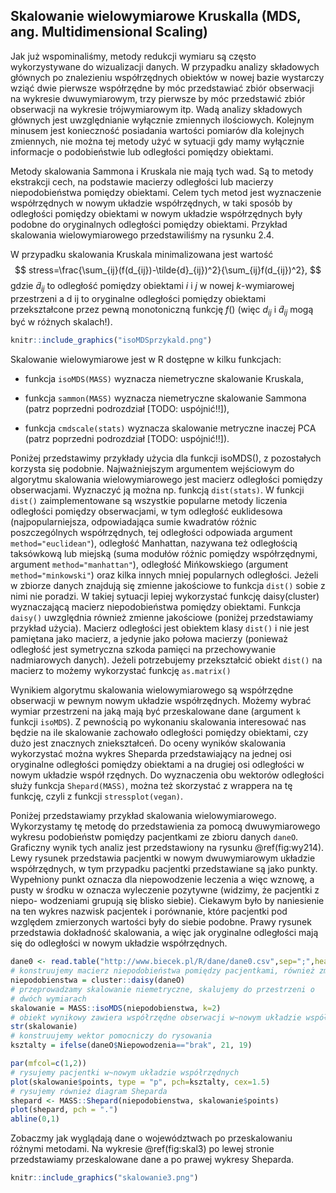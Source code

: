 ## Skalowanie wielowymiarowe Kruskalla (MDS, ang. Multidimensional Scaling) {#part_23}

Jak już wspominaliśmy, metody redukcji wymiaru są często wykorzystywane do wizualizacji danych. W przypadku analizy składowych głównych po znalezieniu współrzędnych obiektów w nowej bazie wystarczy wziąć dwie pierwsze współrzędne by móc przedstawiać zbiór obserwacji na wykresie dwuwymiarowym, trzy pierwsze by móc
przedstawić zbiór obserwacji na wykresie trójwymiarowym itp. Wadą analizy składowych głównych jest uwzględnianie wyłącznie zmiennych ilościowych. Kolejnym
minusem jest konieczność posiadania wartości pomiarów dla kolejnych zmiennych,
nie można tej metody użyć w sytuacji gdy mamy wyłącznie informacje o podobieństwie lub odległości pomiędzy obiektami.

Metody skalowania Sammona i Kruskala nie mają tych wad. Są to metody ekstrakcji cech, na podstawie macierzy odległości lub macierzy niepodobieństwa pomiędzy obiektami. Celem tych metod jest wyznaczenie współrzędnych w nowym
układzie współrzędnych, w taki sposób by odległości pomiędzy obiektami w nowym
układzie współrzędnych były podobne do oryginalnych odległości pomiędzy obiektami. Przykład skalowania wielowymiarowego przedstawiliśmy na rysunku 2.4.

W przypadku skalowania Kruskala minimalizowana jest wartość
$$
stress=\frac{\sum_{ij}(f(d_{ij})-\tilde{d}_{ij})^2}{\sum_{ij}f(d_{ij})^2},
$$
gdzie $\tilde{d}_{ij}$ to odległość pomiędzy obiektami $i$ i $j$ w nowej $k$-wymiarowej przestrzeni a d ij to oryginalne odległości pomiędzy obiektami przekształcone przez pewną monotoniczną funkcję $f()$ (więc $d_{ij}$ i $\tilde{d}_{ij}$ mogą być w różnych skalach!).
```r
knitr::include_graphics("isoMDSprzykald.png")
```
Skalowanie wielowymiarowe jest w R dostępne w kilku funkcjach:

* funkcja `isoMDS(MASS)` wyznacza niemetryczne skalowanie Kruskala,

* funkcja `sammon(MASS)` wyznacza niemetryczne skalowanie Sammona (patrz
poprzedni podrozdział [TODO: uspójnić!!]),

* funkcja `cmdscale(stats)` wyznacza skalowanie metryczne inaczej PCA (patrz
poprzedni podrozdział [TODO: uspójnić!!]).

Poniżej przedstawimy przykłady użycia dla funkcji isoMDS(), z pozostałych korzysta
się podobnie. Najważniejszym argumentem wejściowym do algorytmu skalowania wielowymiarowego jest macierz odległości pomiędzy obserwacjami. Wyznaczyć ją można np. funkcją `dist(stats)`. W funkcji `dist()` zaimplementowane są wszystkie 
popularne metody liczenia odległości pomiędzy obserwacjami, w tym odległość euklidesowa (najpopularniejsza, odpowiadająca sumie kwadratów różnic poszczególnych współrzędnych, tej odległości odpowiada argument `method="euclidean"`), odległość Manhattan, nazywana też odległością taksówkową lub miejską (suma modułów różnic pomiędzy współrzędnymi, argument `method="manhattan"`), odległość Mińkowskiego (argument `method="minkowski"`) 
oraz kilka innych mniej popularnych odległości. Jeżeli w zbiorze danych znajdują się
zmienne jakościowe to funkcja `dist()` sobie z nimi nie poradzi. W takiej sytuacji
lepiej wykorzystać funkcję daisy(cluster) wyznaczającą macierz niepodobieństwa
pomiędzy obiektami. Funkcja `daisy()` uwzględnia również zmienne jakościowe (poniżej przedstawiamy przykład użycia). Macierz odległości jest obiektem klasy `dist()`
i nie jest pamiętana jako macierz, a jedynie jako połowa macierzy (ponieważ odległość jest symetryczna szkoda pamięci na przechowywanie nadmiarowych danych).
Jeżeli potrzebujemy przekształcić obiekt `dist()` na macierz to możemy wykorzystać
funkcję `as.matrix()`

Wynikiem algorytmu skalowania wielowymiarowego są współrzędne obserwacji
w pewnym nowym układzie współrzędnych. Możemy wybrać wymiar przestrzeni na
jaką mają być przeskalowane dane (argument `k` funkcji `isoMDS`). Z pewnością po wykonaniu skalowania interesować nas będzie na ile skalowanie zachowało odległości pomiędzy obiektami, czy dużo jest znacznych zniekształceń. Do oceny wyników skalowania wykorzystać można wykres Sheparda przedstawiający na jednej osi oryginalne
odległości pomiędzy obiektami a na drugiej osi odległości w nowym układzie współ
rzędnych. Do wyznaczenia obu wektorów odległości służy funkcja `Shepard(MASS)`,
można też skorzystać z wrappera na tę funkcję, czyli z funkcji `stressplot(vegan)`.

Poniżej przedstawiamy przykład skalowania wielowymiarowego. Wykorzystamy
tę metodę do przedstawienia za pomocą dwuwymiarowego wykresu podobieństw
pomiędzy pacjentkami ze zbioru danych `daneO`. Graficzny wynik tych analiz jest
przedstawiony na rysunku \@ref(fig:wy214). Lewy rysunek przedstawia pacjentki w nowym dwuwymiarowym układzie współrzędnych, w tym przypadku pacjentki przedstawiane są
jako punkty. Wypełniony punkt oznacza dla niepowodzenie leczenia a więc wznowę,
a pusty w środku w oznacza wyleczenie pozytywne (widzimy, że pacjentki z niepo-
wodzeniami grupują się blisko siebie). Ciekawym było by naniesienie na ten wykres
nazwisk pacjentek i porównanie, które pacjentki pod względem zmierzonych wartości
były do siebie podobne. Prawy rysunek przedstawia dokładność skalowania, a więc
jak oryginalne odległości mają się do odległości w nowym układzie współrzędnych.
```r
dane0 <- read.table("http://www.biecek.pl/R/dane/dane0.csv",sep=";",header = TRUE)
# konstruujemy macierz niepodobieństwa pomiędzy pacjentkami, również zmienne jakościowe są uwzględnione
niepodobienstwa = cluster::daisy(daneO)
# przeprowadzamy skalowanie niemetryczne, skalujemy do przestrzeni o
# dwóch wymiarach
skalowanie = MASS::isoMDS(niepodobienstwa, k=2)
# obiekt wynikowy zawiera współrzędne obserwacji w~nowym układzie współrzędnych
str(skalowanie)
# konstruujemy wektor pomocniczy do rysowania
ksztalty = ifelse(daneO$Niepowodzenia=="brak", 21, 19)
```
```r
par(mfcol=c(1,2))
# rysujemy pacjentki w~nowym układzie współrzędnych
plot(skalowanie$points, type = "p", pch=ksztalty, cex=1.5)
# rysujemy również diagram Sheparda
shepard <- MASS::Shepard(niepodobienstwa, skalowanie$points)
plot(shepard, pch = ".")
abline(0,1)
```
Zobaczmy jak wyglądają dane o województwach po przeskalowaniu różnymi metodami. Na wykresie \@ref(fig:skal3) po lewej stronie przedstawiamy przeskalowane dane a po
prawej wykresy Sheparda.
```r
knitr::include_graphics("skalowanie3.png")
```

